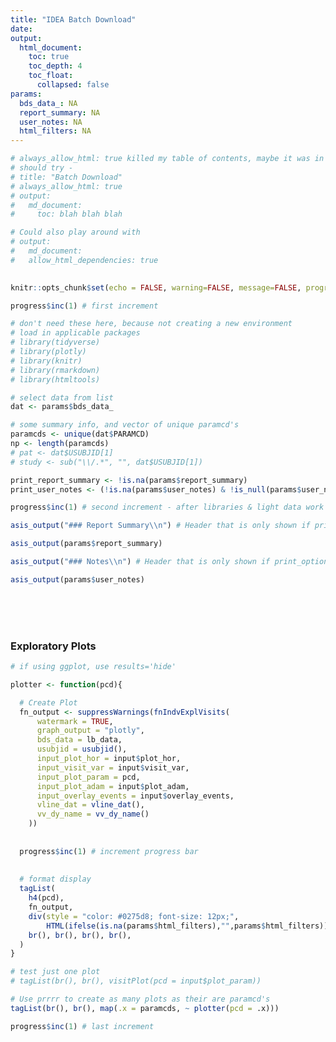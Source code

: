 ```yaml
---
title: "IDEA Batch Download"
date:
output:
  html_document:
    toc: true
    toc_depth: 4
    toc_float:
      collapsed: false
params:
  bds_data_: NA
  report_summary: NA
  user_notes: NA
  html_filters: NA
---
```


```r
# always_allow_html: true killed my table of contents, maybe it was in the wrong spot.
# should try - 
# title: "Batch Download"
# always_allow_html: true
# output:
#   md_document:
#     toc: blah blah blah

# Could also play around with
# output:
#   md_document:
#   allow_html_dependencies: true
    

knitr::opts_chunk$set(echo = FALSE, warning=FALSE, message=FALSE, progress = TRUE)

progress$inc(1) # first increment

# don't need these here, because not creating a new environment
# load in applicable packages
# library(tidyverse)
# library(plotly)
# library(knitr)
# library(rmarkdown)
# library(htmltools)

# select data from list
dat <- params$bds_data_

# some summary info, and vector of unique paramcd's
paramcds <- unique(dat$PARAMCD)
np <- length(paramcds)
# pat <- dat$USUBJID[1]
# study <- sub("\\/.*", "", dat$USUBJID[1])

print_report_summary <- !is.na(params$report_summary)
print_user_notes <- (!is.na(params$user_notes) & !is_null(params$user_notes) & params$user_notes != "")

progress$inc(1) # second increment - after libraries & light data work
```

```r
asis_output("### Report Summary\\n") # Header that is only shown if print_option == TRUE
```
```r
asis_output(params$report_summary) 
```


```r
asis_output("### Notes\\n") # Header that is only shown if print_option == TRUE
```
```r
asis_output(params$user_notes) 
```




<br>
<br>
<br>

### Exploratory Plots

```r
# if using ggplot, use results='hide'

plotter <- function(pcd){

  # Create Plot
  fn_output <- suppressWarnings(fnIndvExplVisits(
      watermark = TRUE,
      graph_output = "plotly",
      bds_data = lb_data,
      usubjid = usubjid(),
      input_plot_hor = input$plot_hor,
      input_visit_var = input$visit_var,
      input_plot_param = pcd,
      input_plot_adam = input$plot_adam,
      input_overlay_events = input$overlay_events,
      vline_dat = vline_dat(),
      vv_dy_name = vv_dy_name()
    ))
  
  
  progress$inc(1) # increment progress bar
  
  
  # format display
  tagList(
    h4(pcd),
    fn_output,
    div(style = "color: #0275d8; font-size: 12px;",
        HTML(ifelse(is.na(params$html_filters),"",params$html_filters))),
    br(), br(), br(), br(),
  )
}

# test just one plot
# tagList(br(), br(), visitPlot(pcd = input$plot_param))

# Use prrrr to create as many plots as their are paramcd's
tagList(br(), br(), map(.x = paramcds, ~ plotter(pcd = .x)))

progress$inc(1) # last increment

```


